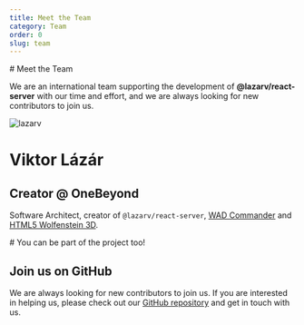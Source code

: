 ```yaml
---
title: Meet the Team
category: Team
order: 0
slug: team
---
```



<div className="container text-center max-w-xl mx-auto [&>h1]:text-4xl [&>p]:text-lg [&>p]:text-gray-700 dark:[&>p]:text-gray-400">
# Meet the Team

We are an international team supporting the development of **@lazarv/react-server** with our time and effort, and we are always looking for new contributors to join us.

</div>

<div className="flex flex-wrap justify-center gap-4 my-8">
<TeamMember github="https://github.com/lazarv" x="https://twitter.com/lazarv1982" bsky="https://bsky.app/profile/lazarv.dev">
  <img src="https://avatars.githubusercontent.com/u/1749493?v=4" alt="lazarv" />

# Viktor Lázár

## Creator @ OneBeyond

Software Architect, creator of `@lazarv/react-server`, [WAD Commander](https://wadcmd.com) and [HTML5 Wolfenstein 3D](http://users.atw.hu/wolf3d/).
</TeamMember>

<TeamMember>
# You can be part of the project too!

## Join us on GitHub

We are always looking for new contributors to join us. If you are interested in helping us, please check out our [GitHub repository](https://github.com/lazarv/react-server) and get in touch with us.
</TeamMember>
</div>
